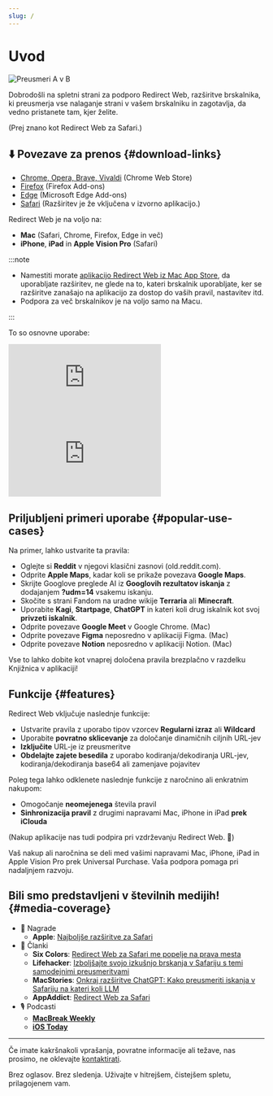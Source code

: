 ```yaml
---
slug: /
---
```



# Uvod

<div style={{display: "flex", flexDirection: "column", alignItems: "flex-start", marginBottom: "25px"}}>
  <img src="./img/redirect-a-to-b.png" style={{display: "block", minWidth: "360px", maxWidth: "500px", width: "100%", height: "auto", marginBottom: "25px"}} alt="Preusmeri A v B" />
  <ExtensionStoreLinks />
</div>

Dobrodošli na spletni strani za podporo Redirect Web, razširitve brskalnika, ki preusmerja vse nalaganje strani v vašem brskalniku in zagotavlja, da vedno pristanete tam, kjer želite. 

(Prej znano kot Redirect Web za Safari.)

## ⬇️ Povezave za prenos {#download-links}

- [Chrome, Opera, Brave, Vivaldi](https://chromewebstore.google.com/detail/ffglckbhfbfmdkefdmjbhpnffkcmlhdh) (Chrome Web Store)
- [Firefox](https://addons.mozilla.org/firefox/addon/redirect-web/) (Firefox Add-ons)
- [Edge](https://microsoftedge.microsoft.com/addons/detail/hmfkakfdccgdpgemaicfgngnmflefpga) (Microsoft Edge Add-ons)
- [Safari](https://apps.apple.com/app/id1571283503) (Razširitev je že vključena v izvorno aplikacijo.)

Redirect Web je na voljo na:

- **Mac** (Safari, Chrome, Firefox, Edge in več)
- **iPhone**, **iPad** in **Apple Vision Pro** (Safari)

:::note

- Namestiti morate [aplikacijo Redirect Web iz Mac App Store](https://apps.apple.com/app/id1571283503), da uporabljate razširitev, ne glede na to, kateri brskalnik uporabljate, ker se razširitve zanašajo na aplikacijo za dostop do vaših pravil, nastavitev itd.
- Podpora za več brskalnikov je na voljo samo na Macu.

:::

To so osnovne uporabe:

<iframe style={{width:"100%", aspectRatio:"9/16", height:"auto", maxHeight:"60vh", maxWidth:"35vh"}} src="https://www.youtube.com/embed/NaQ5X-v-qJU" title="iOS Demo Video (YouTube)" frameborder="0" allow="accelerometer; autoplay; clipboard-write; encrypted-media; gyroscope; picture-in-picture; web-share" allowfullscreen></iframe>

<iframe style={{width:"100%", aspectRatio:"17/9", height:"auto", maxHeight:"100vh"}} src="https://www.youtube.com/embed/5eU89Gu73SQ" title="macOS Demo Video (YouTube)" frameborder="0" allow="accelerometer; autoplay; clipboard-write; encrypted-media; gyroscope; picture-in-picture; web-share" allowfullscreen></iframe>

## Priljubljeni primeri uporabe {#popular-use-cases}

Na primer, lahko ustvarite ta pravila:

- Oglejte si **Reddit** v njegovi klasični zasnovi (old.reddit.com).
- Odprite **Apple Maps**, kadar koli se prikaže povezava **Google Maps**.
- Skrijte Googlove preglede AI iz **Googlovih rezultatov iskanja** z dodajanjem **?udm=14** vsakemu iskanju.
- Skočite s strani Fandom na uradne wikije **Terraria** ali **Minecraft**.
- Uporabite **Kagi**, **Startpage**, **ChatGPT** in kateri koli drug iskalnik kot svoj **privzeti iskalnik**.
- Odprite povezave **Google Meet** v Google Chrome. (Mac)
- Odprite povezave **Figma** neposredno v aplikaciji Figma. (Mac)
- Odprite povezave **Notion** neposredno v aplikaciji Notion. (Mac)

Vse to lahko dobite kot vnaprej določena pravila brezplačno v razdelku Knjižnica v aplikaciji!

## Funkcije {#features}

Redirect Web vključuje naslednje funkcije:

- Ustvarite pravila z uporabo tipov vzorcev **Regularni izraz** ali **Wildcard**
- Uporabite **povratno sklicevanje** za določanje dinamičnih ciljnih URL-jev
- **Izključite** URL-je iz preusmeritve
- **Obdelajte zajete besedila** z uporabo kodiranja/dekodiranja URL-jev, kodiranja/dekodiranja base64 ali zamenjave pojavitev

Poleg tega lahko odklenete naslednje funkcije z naročnino ali enkratnim nakupom:

- Omogočanje **neomejenega** števila pravil
- **Sinhronizacija pravil** z drugimi napravami Mac, iPhone in iPad **prek iClouda**

(Nakup aplikacije nas tudi podpira pri vzdrževanju Redirect Web. 🙏)

Vaš nakup ali naročnina se deli med vašimi napravami Mac, iPhone, iPad in Apple Vision Pro prek Universal Purchase. Vaša podpora pomaga pri nadaljnjem razvoju.


## Bili smo predstavljeni v številnih medijih! {#media-coverage}

* 🏅 Nagrade
    * **Apple**: [Najboljše razširitve za Safari](https://apps.apple.com/us/story/id1377753262)
* 📰 Članki
    * **Six Colors**: [Redirect Web za Safari me popelje na prava mesta](https://sixcolors.com/post/2022/11/redirect-web-for-safari-takes-me-to-the-right-places/)
    * **Lifehacker**: [Izboljšajte svojo izkušnjo brskanja v Safariju s temi samodejnimi preusmeritvami](https://lifehacker.com/improve-your-safari-browsing-experience-with-these-auto-1849812013)
    * **MacStories**: [Onkraj razširitve ChatGPT: Kako preusmeriti iskanja v Safariju na kateri koli LLM](https://www.macstories.net/tutorials/beyond-chatgpts-extension-how-to-redirect-safari-searches-to-any-llm/)
    * **AppAddict**: [Redirect Web za Safari](https://appaddict.app/post/redirect-web-for-safari)
* 🎙️ Podcasti
    * [**MacBreak Weekly**](https://youtu.be/I251K3L2s88?t=7427)
    * [**iOS Today**](https://youtu.be/cWkwH84b6M4?t=636)

---

Če imate kakršnakoli vprašanja, povratne informacije ali težave, nas prosimo, ne oklevajte [kontaktirati](contact-us).

Brez oglasov. Brez sledenja. Uživajte v hitrejšem, čistejšem spletu, prilagojenem vam.